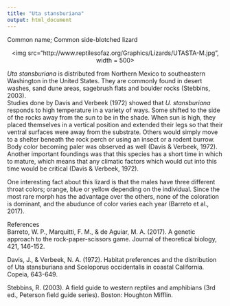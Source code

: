 ```yaml
---
title: "Uta stansburiana"
output: html_document
---
```


Common name; Common side-blotched lizard  

<p align='center'>
<img src="http://www.reptilesofaz.org/Graphics/Lizards/UTASTA-M.jpg", width = 500>
</p>

*Uta stansburiana* is distributed from Northern Mexico to southeastern Washington in the United States. They are commonly found in desert washes, sand dune areas, sagebrush flats and boulder rocks (Stebbins, 2003).  
Studies done by Davis and Verbeek (1972) showed that *U. stansburiana* responds to high temperature in a variety of ways. Some shifted to the side of the rocks away from the sun to be in the shade. When sun is high, they placed themselves in a vertical position and extended their legs so that their ventral surfaces were away from the substrate. Others would simply move to a shelter beneath the rock perch or using an insect or a rodent burrow.  
Body color becoming paler was observed as well (Davis & Verbeek, 1972).  
Another important foundings was that this species has a short time in which to mature, which means that any climatic factors which would cut into this time would be critical (Davis & Verbeek, 1972).

One interesting fact about this lizard is that the males have three different throat colors; orange, blue or yellow depending on the individual. Since the most rare morph has the advantage over the others, none of the coloration is dominant, and the abudunce of color varies each year (Barreto et al., 2017).  
<!-- They lay eggs March through August, and the clutch size ranges from 1 to 8 (Stebbins, 2003). -->
<!-- Their snout-vent length measures up to 6cm. -->



References  
Barreto, W. P., Marquitti, F. M., & de Aguiar, M. A. (2017). A genetic approach to the rock-paper-scissors game. Journal of theoretical biology, 421, 146-152.

Davis, J., & Verbeek, N. A. (1972). Habitat preferences and the distribution of Uta stansburiana and Sceloporus occidentalis in coastal California. Copeia, 643-649.

Stebbins, R. (2003). A field guide to western reptiles and amphibians (3rd ed., Peterson field guide series). Boston: Houghton Mifflin.
